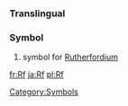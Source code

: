 ===Translingual===
===Symbol===
#{{chemistry}} symbol for [[Rutherfordium]]
[[Category:Symbols]]

[[fr:Rf]]
[[ja:Rf]]
[[pl:Rf]]